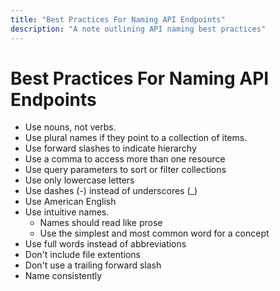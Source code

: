 ```yaml
---
title: "Best Practices For Naming API Endpoints"
description: "A note outlining API naming best practices"
---
```


<Tag tag="Programming"/>

# Best Practices For Naming API Endpoints

<TimeStamp updated="February 27, 2022, 9:20  PM ET"/>

* Use nouns, not verbs.
* Use plural names if they point to a collection of items.
* Use forward slashes to indicate hierarchy
* Use a comma to access more than one resource
* Use query parameters to sort or filter collections
* Use only lowercase letters
* Use dashes (-) instead of underscores (\_)
* Use American English
* Use intuitive names.
	* Names should read like prose
	* Use the simplest and most common word for a concept
* Use full words instead of abbreviations
* Don't include file extentions
* Don't use a trailing forward slash
* Name consistently
